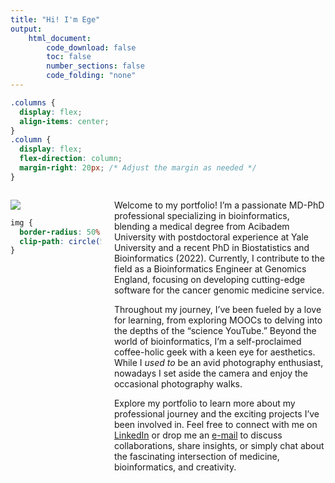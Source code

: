 ```yaml
---
title: "Hi! I'm Ege"
output:
    html_document:
        code_download: false
        toc: false
        number_sections: false
        code_folding: "none"
---
```


```css
.columns {
  display: flex;
  align-items: center;
}
.column {
  display: flex;
  flex-direction: column;
  margin-right: 20px; /* Adjust the margin as needed */
}
```

:::: {.columns}
::: {.column width="30%"}
![](CV_doc/photo.jpeg)
```css
img {
  border-radius: 50%;
  clip-path: circle(50%);
}
```
:::
::: {.column width="70%"}
Welcome to my portfolio! I'm a passionate MD-PhD professional specializing in bioinformatics, blending a medical degree from Acibadem University with postdoctoral experience at Yale University and a recent PhD in Biostatistics and Bioinformatics (2022). Currently, I contribute to the field as a Bioinformatics Engineer at Genomics England, focusing on developing cutting-edge software for the cancer genomic medicine service.

Throughout my journey, I've been fueled by a love for learning, from exploring MOOCs to delving into the depths of the "science YouTube." Beyond the world of bioinformatics, I'm a self-proclaimed coffee-holic geek with a keen eye for aesthetics. While I _used to_ be an avid photography enthusiast, nowadays I set aside the camera and enjoy the occasional photography walks.

Explore my portfolio to learn more about my professional journey and the exciting projects I've been involved in. Feel free to connect with me on [LinkedIn](https://www.linkedin.com/in/ege-ulgen/) or drop me an [e-mail](mailto:Ege.Ulgen@genomicsengland.co.uk) to discuss collaborations, share insights, or simply chat about the fascinating intersection of medicine, bioinformatics, and creativity.
:::
::::


